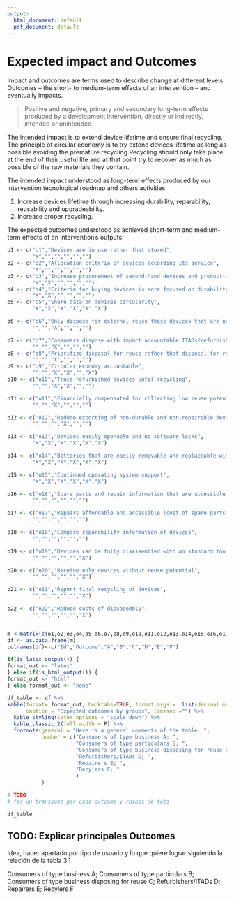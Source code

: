 ```yaml
---
output:
  html_document: default
  pdf_document: default
---
```


# Expected impact and Outcomes

Impact and outcomes are terms used to describe change at different levels. Outcomes  -- the short- to medium-term effects of an intervention -- and eventually impacts. 

<!-- Activities: Actions taken or work performed through which inputs, such as funds, technical assistance and other types of resources, are mobilised to produce specific outputs. -->

<!-- Outputs: The products, capital goods and services which result from a development intervention; may also include changes resulting from the intervention which are relevant to the achievement of outcomes. -->

<!-- Outcomes: The likely or achieved short-term and medium-term effects of an intervention’s outputs.  -->

<!-- Impact: Positive and negative, primary and secondary long-term effects produced by a development intervention, directly or indirectly, intended or unintended.  -->

<!-- Most organisations understand the key difference between the things they do (activities) and the ultimate changes they wish to help bring about (impact). But the distinction is not always helpful. In order to achieve desired long-term changes, there may be many steps between an organisation’s activities and the desired impact. The results chain (see below) attempts to categorise these steps by  -->

<!-- breaking them down into manageable stages – inputs,  activities, outputs, outcomes and impact.  -->

<!-- The preferred solution of the author, in a desire for a less complicated life, is to define outputs as the services or products delivered that are largely within the control of an agency; impact as the lasting or significant changes in people’s lives brought about by an intervention or interventions; and outcomes as everything in between. -->

<!-- In this results chain, inputs are used in order to carry out activities. Activities lead to services or products delivered (outputs). The outputs start to bring about change (outcomes) and eventually this will (hopefully) contribute to the impact. For example, if an organisation was providing seeds to farmers, the seeds themselves, any transport costs, staff costs etc. would be inputs. Activities  -->

<!-- undertaken would include travelling to the field to deliver seeds and, possibly, conduct training with farmers. The outputs could be the seeds distributed and the people trained. The outcomes could be that the farmers plant the seeds, the seeds grow into crops, the crops are harvested, and then eaten or sold. This would contribute to the desired impact, which might be a better standard of living  -->

<!-- in the long-term for farmers and their families. -->

<!-- Another term that is commonly used is ‘results’. Results is defined by OECD DAC as the “output, outcome or impact (intended or unintended, positive and/or negative) of a development intervention”. ‘Results’ is defined differently by different organisations. Some only use it to describe actual achievements whilst others use it to describe predicted change.  -->

> Positive and negative, primary and secondary long-term effects produced by a development intervention, directly or indirectly, intended or unintended.

The intended impact is to extend device lifetime and ensure final recycling. The principle of circular economy is to try extend devices lifetime as long as possible avoiding the premature recycling.Recycling should only take place at the end of their useful life and at that point try to recover as much as possible of the raw materials they contain.

The intended impact understood as long-term effects produced by our intervention tecnological roadmap and others activities 

1.  Increase devices lifetime through increasing durability, reparability, reusability and upgradeability.
2.  Increase proper recycling.

The expected outcomes understood as achieved short-term and medium-term effects of an intervention’s outputs:


```r
o1 <- c("o1","Devices are in use rather that stored",
        "X","","","","","")
o2 <- c("o2","Allocation criteria of devices according its service",
        "X","","","","","")
o3 <- c("o3","Increase procurement of second-hand devices and product-as-service",
        "X","X","","","","")
o4 <- c("o4","Criteria for buying devices is more focused on durability and reparability",
        "X","X","","","","")
o5 <- c("o5","Share data on devices circularity",
        "X","X","X","X","X","X")

o6 <- c("o6","Only dispose for external reuse those devices that are not reusable internally",
        "","","X","","","")

o7 <- c("o7","Consumers dispose with impact accountable ITADs/refurbishers",
        "","","X","","","")
o8 <- c("o8","Prioritize disposal for reuse rather that disposal for recycling",
        "","","X","","","")
o9 <- c("o9","Circular economy accountable",
        "","","X","X","","X")
o10 <- c("o10","Trace refurbished devices until recycling",
        "","","X","X","","")

o11 <- c("o11","Financially compensated for collecting low reuse potential devices",
        "","","X","","","")

o12 <- c("o12","Reduce exporting of non-durable and non-repairable devices",
        "","","","X","","")

o13 <- c("o13","Devices easily openable and no software locks",
        "X","X","X","X","X","X")

o14 <- c("o14","Batteries that are easily removable and replaceable without special tools",
        "X","X","X","X","X","X")

o15 <- c("o15","Continued operating system support",
        "X","X","X","X","X","X")

o16 <- c("o16","Spare parts and repair information that are accessible to everyone",
        "","","","","","")

o17 <- c("o17","Repairs affordable and accessible (cost of spare parts)",
        "","","","","","")

o18 <- c("o18","Compare reparability information of devices",
        "","","","","","")

o19 <- c("o19","Devices can be fully disassembled with an standard tool",
        "","","","","","X")

o20 <- c("o20","Receive only devices without reuse potential",
        "","","","","","X")

o21 <- c("o21","Report final recycling of devices",
        "","","","","","X")

o22 <- c("o22","Reduce costs of dissasembly",
        "","","","","","X")


m <-matrix(c(o1,o2,o3,o4,o5,o6,o7,o8,o9,o10,o11,o12,o13,o14,o15,o16,o17,o18,o19,o20,o21,o22), byrow = TRUE, nrow = 22)
df <- as.data.frame(m)
colnames(df)<-c("Id","Outcome","A","B","C","D","E","F")

if(is_latex_output()) {
format_out <- "latex"
} else if(is_html_output()) {
format_out <- "html"
} else format_out <- "none"

df_table <- df %>% 
kable(format= format_out, booktabs=TRUE, format.args =  list(decimal.mark = ".", big.mark = ","),
      caption = "Expected outcomes by groups", linesep ="") %>%
  kable_styling(latex_options = "scale_down") %>%
  kable_classic_2(full_width = F) %>%
  footnote(general = "Here is a general comments of the table. ",
           number = c("Consumers of type business A; ", 
                      "Consumers of type particulars B; ", 
                      "Consumers of type business disposing for reuse C; ",
                      "Refurbishers/ITADs D; ",
                      "Repairers E; ", 
                      "Recylers F; "
                      )
           )  

# TODO
# fer un transpose per cada outcome y rbinds de tots
```


```r
df_table
```

## TODO: Explicar principales Outcomes

Idea, hacer apartado por tipo de usuario y lo que quiere lograr siguiendo la relación de la tabla 3.1

Consumers of type business A;
Consumers of type particulars B;
Consumers of type business disposing for reuse C;
Refurbishers/ITADs D;
Repairers E;
Recylers F




